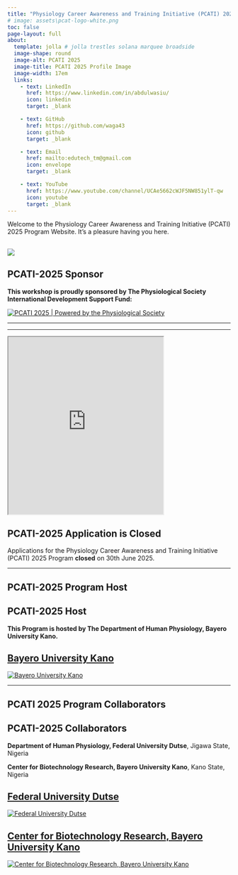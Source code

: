 ```yaml
---
title: "Physiology Career Awareness and Training Initiative (PCATI) 2025 Program"
# image: assets\pcat-logo-white.png
toc: false
page-layout: full
about: 
  template: jolla # jolla trestles solana marquee broadside
  image-shape: round
  image-alt: PCATI 2025
  image-title: PCATI 2025 Profile Image
  image-width: 17em
  links:
    - text: LinkedIn
      href: https://www.linkedin.com/in/abdulwasiu/
      icon: linkedin
      target: _blank

    - text: GitHub
      href: https://github.com/waga43
      icon: github
      target: _blank

    - text: Email
      href: mailto:edutech_tm@gmail.com
      icon: envelope
      target: _blank

    - text: YouTube
      href: https://www.youtube.com/channel/UCAe5662cWJF5NW851ylT-qw
      icon: youtube
      target: _blank
---
```


Welcome to the Physiology Career Awareness and Training Initiative (PCATI) 2025 Program Website. It's a pleasure having you here.

## [![](assets\pcat-logo-white.png)](https://waga43.github.io/PCATI-2025){fig-align="center"}

::: callout-note
## PCATI-2025 Sponsor 

**This workshop is proudly sponsored by The Physiological Society International Development Support Fund:**
:::


[![PCATI 2025 \| Powered by the Physiological Society](assets\the-physiological-society-logo.png)](https://physoc.org)

<!-- {{< html "https://www.physoc.org/" height="500px" width="500px" >}} -->

------------------------------------------------------------------------

------------------------------------------------------------------------

```{=html}
<iframe width="350" height="400" src="https://physoc.org/" title="Physoc Website"></iframe>
```

::: callout-warning
## PCATI-2025 Application is Closed 

Applications for the Physiology Career Awareness and Training Initiative (PCATI) 2025 Program **closed** on 30th June 2025.
:::

---

## PCATI-2025 Program Host

::: callout-tip
## PCATI-2025 Host 

**This Program is hosted by The Department of Human Physiology, Bayero University Kano.**
:::

<!-- ::: {layout-ncol=3}
[![Bayero University Kano](assets\buk3.png)](https://buk.edu.ng)

[![Federal University Dutse](assets\fud3.png)](https://fud.edu.ng)

[![Center for Biotechnology Research, Bayero University Kano](assets\cbr2.png)](https://www.linkedin.com/company/center-for-biotechnology-research-bayero-university-kano)

::: -->

::: panel-tabset
## [Bayero University Kano](https://buk.edu.ng)

[![Bayero University Kano](assets\buk3.png)](https://buk.edu.ng)

:::
---

## PCATI 2025 Program Collaborators

::: callout-tip
## PCATI-2025 Collaborators 

**Department of Human Physiology, Federal University Dutse**, Jigawa State, Nigeria

**Center for Biotechnology Research, Bayero University Kano**, Kano State, Nigeria
:::


::: panel-tabset
## [Federal University Dutse](https://fud.edu.ng)

[![Federal University Dutse](assets\fud3.png)](https://fud.edu.ng)
:::

::: panel-tabset
## [Center for Biotechnology Research, Bayero University Kano](https://www.linkedin.com/company/center-for-biotechnology-research-bayero-university-kano)

[![Center for Biotechnology Research, Bayero University Kano](assets\cbr2.png)](https://www.linkedin.com/company/center-for-biotechnology-research-bayero-university-kano)
:::

```{=html}
<script async data-uid="d50aa5484f" src="https://edutechtainment.kit.com/d50aa5484f/index.js"></script>
```